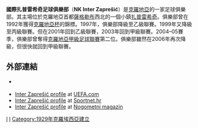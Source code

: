 {{Infobox football club
| clubname   = 國際沙柏列斯
| fullname   = NK Inter-Zaprešić
| image      = 
| nickname   = ''Keramičari'',<br/>''Div iz predgrađa''
| founded    = 1929年
| ground     = [[Stadion_ŠRC_Zaprešić|Stadion ŠRC Zaprešić]]
| capacity   = 4,528
| chairman   = Branko Laljak
| manager    = [[Ilija_Lončarević|Ilija Lončarević]]
| league     = [[克羅地亞足球乙級聯賽|克羅地亞足球乙級聯賽]]
| season     = 2019–20
| position   = 克羅甲，第 10 位（降班）
| pattern_la1=|pattern_b1=_bluehorizontal_pectoral|pattern_ra1=
| leftarm1=FFDF00|body1=FFDF00|rightarm1=FFDF00|shorts1=0073CF|socks1=FFDF00
| pattern_la2=|pattern_b2=|pattern_ra2=
| leftarm2=FBFAFA|body2=FBFAFA|rightarm2=FBFAFA|shorts2=475391|socks2=475391
}}

'''國際扎普雷希奇足球俱樂部'''（'''NK Inter Zaprešić'''）是[[克羅地亞|克羅地亞]]的一家足球俱樂部。其主場位於克羅地亞首都[[薩格勒布|薩格勒布]]西北的一個小鎮[[扎普雷希奇|扎普雷希奇]]。俱樂部曾在1992年獲得[[克羅地亞杯|克羅地亞杯]]的錦標。1997年，俱樂部降級至乙級聯賽。1999年又降級至丙級聯賽。但在2001年回到乙級聯賽，2003年回到甲級聯賽。2004–05賽季，俱樂部曾奪得[[克羅地亞甲級足球聯賽|克羅地亞甲級足球聯賽]]第二位。俱樂部雖然在2006年再次降級，但很快就回到甲級聯賽。

== 外部連結 ==
*{{Official website|http://www.inter.hr/}} {{hr icon}}
*[http://www.uefa.com/teamsandplayers/teams/club=57467/profile/index.html Inter Zaprešić profile] {{Wayback|url=http://www.uefa.com/teamsandplayers/teams/club=57467/profile/index.html |date=20190501005055 }} at [[UEFA.com|UEFA.com]]
*[http://www.sportnet.hr/Nogomet/Klubovi/InterZapresic Inter Zaprešić profile] {{Wayback|url=http://www.sportnet.hr/Nogomet/Klubovi/InterZapresic |date=20090817210506 }} at [[Sportnet.hr|Sportnet.hr]] {{hr icon}} 
*[http://www.hnl-statistika.com/c1.asp?ID=8 Inter Zaprešić profile] {{Wayback|url=http://www.hnl-statistika.com/c1.asp?ID=8 |date=20120401182241 }} at [[Nogometni_magazin|Nogometni magazin]] {{hr icon}}


[[Category:克羅地亞足球俱樂部|I]]
[[Category:1929年建立的足球俱樂部|I]]
[[Category:1929年克羅埃西亞建立|Category:1929年克羅埃西亞建立]]